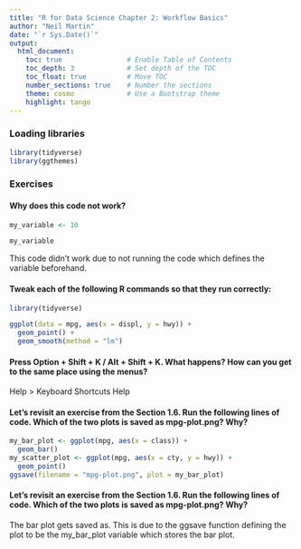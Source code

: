 ```yaml
---
title: "R for Data Science Chapter 2: Workflow Basics"
author: "Neil Martin"
date: "`r Sys.Date()`"
output:
  html_document:
    toc: true                # Enable Table of Contents
    toc_depth: 3             # Set depth of the TOC
    toc_float: true          # Move TOC
    number_sections: true    # Number the sections
    theme: cosmo             # Use a Bootstrap theme
    highlight: tango 
---
```


### Loading libraries

```r

library(tidyverse)
library(ggthemes)

```

### Exercises

#### Why does this code not work?

```r

my_variable <- 10

my_variable

```

<p> This code didn't work due to not running the code which defines the variable beforehand.</p>

#### Tweak each of the following R commands so that they run correctly:

```r

library(tidyverse)

ggplot(data = mpg, aes(x = displ, y = hwy)) + 
  geom_point() +
  geom_smooth(method = "lm")


```
#### Press Option + Shift + K / Alt + Shift + K. What happens? How can you get to the same place using the menus?

<p> Help > Keyboard Shortcuts Help </p>

#### Let’s revisit an exercise from the Section 1.6. Run the following lines of code. Which of the two plots is saved as mpg-plot.png? Why?

```r

my_bar_plot <- ggplot(mpg, aes(x = class)) +
  geom_bar()
my_scatter_plot <- ggplot(mpg, aes(x = cty, y = hwy)) +
  geom_point()
ggsave(filename = "mpg-plot.png", plot = my_bar_plot)

```
#### Let’s revisit an exercise from the Section 1.6. Run the following lines of code. Which of the two plots is saved as mpg-plot.png? Why?

<p> The bar plot gets saved as. This is due to the ggsave function defining the plot to be the my_bar_plot variable which stores the bar plot.</p>

